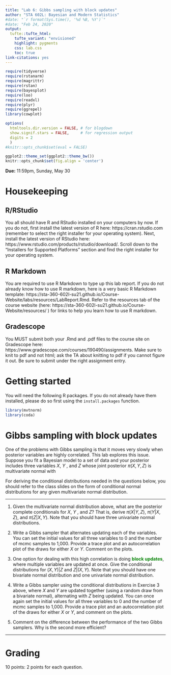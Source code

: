 ```yaml
---
title: "Lab 6: Gibbs sampling with block updates"
author: "STA 602L: Bayesian and Modern Statistics"
#date: "`r format(Sys.time(), '%d %B, %Y')`"
#date: "Feb 24, 2020"
output: 
  tufte::tufte_html:
    tufte_variant: "envisioned"
    highlight: pygments
    css: lab.css
    toc: true
link-citations: yes
---
```


```r
require(tidyverse)
require(rstanarm)
require(magrittr)
require(rstan)
require(bayesplot)
require(loo)
require(readxl)
require(plyr)
require(ggrepel)
library(cowplot)

options(
  htmltools.dir.version = FALSE, # for blogdown
  show.signif.stars = FALSE,     # for regression output
  digits = 2
  )
#knitr::opts_chunk$set(eval = FALSE)

ggplot2::theme_set(ggplot2::theme_bw())
knitr::opts_chunk$set(fig.align = 'center')
```

**Due:** 11:59pm, Sunday, May 30


# Housekeeping

## R/RStudio

You all should have R and RStudio installed on your computers by now. If you do not, first install the latest version of R here: https://cran.rstudio.com (remember to select the right installer for your operating system). Next, install the latest version of RStudio here: https://www.rstudio.com/products/rstudio/download/. Scroll down to the "Installers for Supported Platforms" section and find the right installer for your operating system.

## R Markdown

You are required to use R Markdown to type up this lab report. If you do not already know how to use R markdown, here is a very basic R Markdown template: https://sta-360-602l-su21.github.io/Course-Website/labs/resources/LabReport.Rmd. Refer to the resources tab of the course website (here: https://sta-360-602l-su21.github.io/Course-Website/resources/ ) for links to help you learn how to use R markdown. 

## Gradescope

You MUST submit both your .Rmd and .pdf files to the course site on Gradescope here: https://www.gradescope.com/courses/190490/assignments. Make sure to knit to pdf and not html; ask the TA about knitting to pdf if you cannot figure it out. Be sure to submit under the right assignment entry.



# Getting started

You will need the following R packages. If you do not already have them installed, please do so first using the `install.packages` function.

```r
library(mvtnorm)
library(coda)
```



# Gibbs sampling with block updates

One of the problems with Gibbs sampling is that it moves very slowly when posterior variables are highly correlated. This lab explores this issue. Suppose you fit a Bayesian model to a set of data and your posterior includes three variables $X$, $Y$ , and $Z$ whose joint posterior $\pi(X, Y,Z)$ is multivariate normal with
\begin{eqnarray*}
\begin{pmatrix}X\\
Y\\
Z
\end{pmatrix} & \sim & \mathcal{N}_3\left[\boldsymbol{\theta} = \left(\begin{array}{c}
0\\
0\\
0
\end{array}\right),\Sigma = \left(\begin{array}{ccc}
1 & 0.9 & 0.1 \\
0.9 & 1 & 0.1 \\
0.1 & 0.1 & 1
\end{array}\right)\right].\\
\end{eqnarray*}

For deriving the conditional distributions needed in the questions below, you should refer to the class slides on the form of conditional normal distributions for any given multivariate normal distribution.


***

1. Given the multivariate normal distribution above, what are the posterior complete conditionals for $X$, $Y$ , and $Z$? That is, derive $\pi(X | Y,Z)$, $\pi(Y | X,Z)$, and $\pi(Z | X,Y)$. Note that you should have three univariate normal distributions.

2. Write a Gibbs sampler that alternates updating each of the variables. You can set the initial values for all three variables to 0 and the number of mcmc samples to 1,000. Provide a trace plot and an autocorrelation plot of the draws for either $X$ or $Y$. Comment on the plots.

3. One option for dealing with this high correlation is doing <font color="green">**block updates**</font>, where multiple variables are updated at once. Give the conditional distributions for $(X,Y) | Z$ and $Z|(X,Y)$. Note that you should have one bivariate normal distribution and one univariate normal distribution.

4. Write a Gibbs sampler using the conditional distributions in Exercise 3 above, where $X$ and $Y$ are updated together (using a random draw from a bivariate normal), alternating with $Z$ being updated. You can once again set the initial values for all three variables to 0 and the number of mcmc samples to 1,000. Provide a trace plot and an autocorrelation plot of the draws for either $X$ or $Y$, and comment on the plots.

5. Comment on the difference between the performance of the two Gibbs samplers. Why is the second more efficient?

***


# Grading

10 points: 2 points for each question.


<!-- # Acknowledgement -->

<!-- This lab was created by [Jordan Bryan](https://stat.duke.edu/people/jordan-bryan) and [Becky Tang](https://stat.duke.edu/people/becky-tang). -->


    
